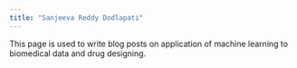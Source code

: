 ```yaml
---
title: "Sanjeeva Reddy Dodlapati"
---
```


This page is used to write blog posts on application of machine learning to biomedical data and drug designing.
